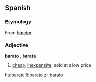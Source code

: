 ==Spanish==
===Etymology===
From ''[[baratar]]''

=== Adjective ===
'''barato''' {{m}}, '''barata''' {{f}}

# [[cheap]]; [[inexpensive]]; sold at a low price

[[hu:barato]]
[[fi:barato]]
[[zh:barato]]